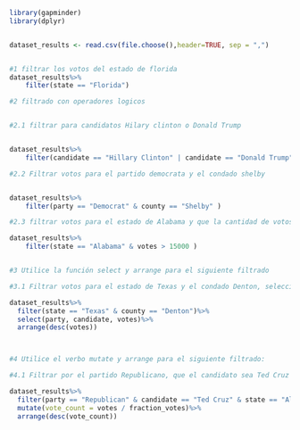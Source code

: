 



```r
library(gapminder)
library(dplyr)


dataset_results <- read.csv(file.choose(),header=TRUE, sep = ",")


#1 filtrar los votos del estado de florida
dataset_results%>%
    filter(state == "Florida")

#2 filtrado con operadores logicos


#2.1 filtrar para candidatos Hilary clinton o Donald Trump


dataset_results%>%
    filter(candidate == "Hillary Clinton" | candidate == "Donald Trump" )

#2.2 Filtrar votos para el partido democrata y el condado shelby


dataset_results%>%
    filter(party == "Democrat" & county == "Shelby" )

#2.3 filtrar votos para el estado de Alabama y que la cantidad de votos sea mayor a 15000

dataset_results%>%
    filter(state == "Alabama" & votes > 15000 )


#3 Utilice la función select y arrange para el siguiente filtrado

#3.1 Filtrar votos para el estado de Texas y el condado Denton, seleccionando únicamente las columnas party, candidate, votes, luego ordene de forma descendente por la columna votes.

dataset_results%>%
  filter(state == "Texas" & county == "Denton")%>%
  select(party, candidate, votes)%>%
  arrange(desc(votes))



#4 Utilice el verbo mutate y arrange para el siguiente filtrado:

#4.1 Filtrar por el partido Republicano, que el candidato sea Ted Cruz en el estado de Alaska, luego agregue una columna que se llame vote_count que sea la división de votes por fraction_votes (votes/fraction_votes), finalmente ordene de forma descendente por vote_count

dataset_results%>%
  filter(party == "Republican" & candidate == "Ted Cruz" & state == "Alaska")%>%
  mutate(vote_count = votes / fraction_votes)%>%
  arrange(desc(vote_count))


```



